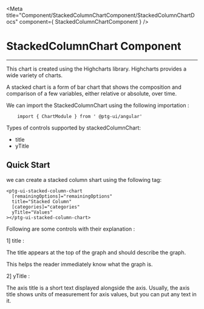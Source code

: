 


<Meta title="Component/StackedColumnChartComponent/StackedColumnChartDocs" component={ StackedColumnChartComponent }    />


 # StackedColumnChart Component 

 ---
This chart is created using the Highcharts library. Highcharts provides a wide variety of charts.  

A stacked chart is a form of bar chart that shows the composition and comparison of a few variables, either relative or absolute, over time. 

We can import the StackedColumnChart using the following importation : 
```
    import { ChartModule } from ' @ptg-ui/angular'

```    


 Types of controls supported by stackedColumnChart:

 - title
 - yTitle


## Quick Start

we can create a stacked column shart using the following tag: 

```
<ptg-ui-stacked-column-chart
  [remainingOptions]="remainingOptions"
  title="Stacked Column"
  [categories]="categories"
  yTitle="Values"
></ptg-ui-stacked-column-chart>
```



 Following are some controls with their explanation :

 1] title :

 The title appears at the top of the graph and should describe the graph. 

 This helps the reader immediately know what the graph is. 


<Canvas><Story id="component-stackedcolumnchartcomponent--title" /></Canvas>


 2] yTitle : 


The axis title is a short text displayed alongside the axis. Usually, the axis title shows units of measurement for axis values, but you can put any text in it.

<Canvas><Story id="component-stackedcolumnchartcomponent--yaxistitle" /></Canvas>

